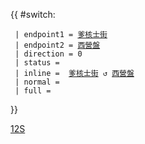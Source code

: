 {{ #switch: {{{format|}}}
  | endpoint1 = [[爹核士街]]
  | endpoint2 = [[西營盤]]
  | direction = 0
  | status =  {{HK Bus Status|M}}
  | inline =  [[爹核士街]] ↺ [[西營盤]]
  | normal =
  | full =
}}<noinclude>[[Category:港島專線小巴路線模板|12S]]</noinclude>